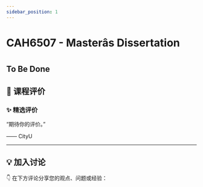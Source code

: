 ```yaml
---
sidebar_position: 1
---
```



# CAH6507 - Masterâs Dissertation

## To Be Done

## **💬 课程评价**

### ✨ **精选评价**
<div className={commentStyles.commentBox}>
    <p className={commentStyles.commentText}>
        “期待你的评价。”
    </p>
    <p className={commentStyles.commentAuthor}>—— CityU</p>
</div>

---

## **💡 加入讨论**

👇 在下方评论分享您的观点、问题或经验：
<Utterances />
